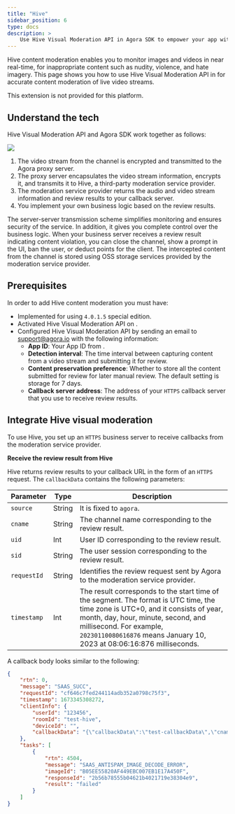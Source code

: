 ```yaml
---
title: "Hive"
sidebar_position: 6
type: docs
description: >
    Use Hive Visual Moderation API in Agora SDK to empower your app with accurate content moderation
---
```


Hive content moderation enables you to monitor images and videos in near real-time, for inappropriate content such as nudity, violence, and hate imagery. This page shows you how to use Hive Visual Moderation API in <Vg k="VSDK"/> for accurate content moderation of live video streams.

<PlatformWrapper notAllowed="android">
<PlatformWrapper notAllowed="ios">
This extension is not provided for this platform.
</PlatformWrapper>
</PlatformWrapper>
<PlatformWrapper notAllowed="web">
<PlatformWrapper notAllowed="macos">
<PlatformWrapper notAllowed="windows">
<PlatformWrapper notAllowed="flutter">
<PlatformWrapper notAllowed="react-native">

## Understand the tech

Hive Visual Moderation API and Agora SDK work together as follows:

![](/images/extensions-marketplace/hive-diagram.png)

1. The video stream from the channel is encrypted and transmitted to the Agora proxy server.
2. The proxy server encapsulates the video stream information, encrypts it, and transmits it to Hive, a third-party moderation service provider.
3. The moderation service provider returns the audio and video stream information and review results to your callback server.
4. You implement your own business logic based on the review results.

The server-server transmission scheme simplifies monitoring and ensures security of the service. In addition, it gives you complete control over the business logic. When your business server receives a review result indicating content violation, you can close the channel, show a prompt in the UI, ban the user, or deduct points for the client. The intercepted content from the channel is stored using OSS storage services provided by the moderation service provider.

## Prerequisites

In order to add Hive content moderation you must have:

- Implemented <Link to="../../../interactive-live-streaming/get-started/get-started-sdk"><Vg k="GET_STARTED"/> for <Vg k="ILS" /></Link> using <Vg k="VSDK" /> `4.0.1.5` special edition.
- Activated <Link to="{{Global.AGORA_CONSOLE_URL}}/marketplace/extension/introduce?serviceName=hive">Hive Visual Moderation API</Link> on <Vg k="CONSOLE" />.
- Configured Hive Visual Moderation API by sending an email to support@agora.io with the following information:
    - **App ID**: Your App ID from <Vg k="CONSOLE"/>.
    - **Detection interval**: The time interval between capturing content from a video stream and submitting it for review. 
    - **Content preservation preference**:	Whether to store all the content submitted for review for later manual review. The default setting is storage for 7 days.
    - **Callback server address**:	The address of your `HTTPS` callback server that you use to receive review results.

## Integrate Hive visual moderation

To use Hive, you set up an `HTTPS` business server to receive callbacks from the moderation service provider.

**Receive the review result from Hive**

Hive returns review results to your callback URL in the form of an `HTTPS` request. The `callbackData` contains the following parameters:

| Parameter |	Type |	Description |
|-----------|--------|--------------|
| `source`	| String | It is fixed to `agora`. |
| `cname`	    | String |	The channel name corresponding to the review result. |
| `uid`	    | Int    | User ID corresponding to the review result. |
| `sid`       | String | The user session corresponding to the review result. |
| `requestId` |	String | Identifies the review request sent by Agora to the moderation service provider. |
| `timestamp` |	Int | The result corresponds to the start time of the segment. The format is UTC time, the time zone is UTC+0, and it consists of year, month, day, hour, minute, second, and millisecond. For example, `20230110080616876` means January 10, 2023 at 08:06:16:876 milliseconds. |

A callback body looks similar to the following:

```json
{
    "rtn": 0,
    "message": "SAAS_SUCC",
    "requestId": "cf646c7fed244114adb352a0798c75f3",
    "timestamp": 1673345308272,
    "clientInfo": {
        "userId": "123456",
        "roomId": "test-hive",
        "deviceId": "",
        "callbackData": "{\"callbackData\":\"test-callbackData\",\"cname\":\"test-hive\",\"requestId\":\"B05EE55820AF449EBC007EB1E17A450F\",\"sid\":\"B05EE55820AF449EBC007EB1E17A4511\",\"source\":\"agora\",\"timestamp\":20230110100827580,\"uid\":123456}"
    },
    "tasks": [
        {
            "rtn": 4504,
            "message": "SAAS_ANTISPAM_IMAGE_DECODE_ERROR",
            "imageId": "B05EE55820AF449EBC007EB1E17A450F",
            "responseId": "2b56b78555b04621b4021719e38304e9",
            "result": "failed"
        }
    ]
}
```

</PlatformWrapper>
</PlatformWrapper>
</PlatformWrapper>
</PlatformWrapper>
</PlatformWrapper>